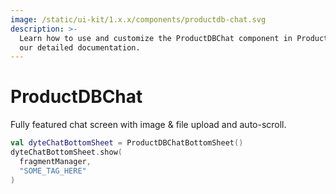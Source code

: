 ```yaml
---
image: /static/ui-kit/1.x.x/components/productdb-chat.svg
description: >-
  Learn how to use and customize the ProductDBChat component in ProductDB's Android with
  our detailed documentation.
---
```


# ProductDBChat

Fully featured chat screen with image & file upload and auto-scroll.

```kotlin
val dyteChatBottomSheet = ProductDBChatBottomSheet()
dyteChatBottomSheet.show(
  fragmentManager,
  "SOME_TAG_HERE"
)
```

<head>
  <title>Android ProductDBChat</title>
</head>
